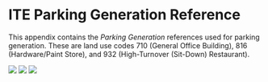 # ITE Parking Generation Reference {#sec-apdx-parkgen}

This appendix contains the \acr{ITE} *Parking Generation* references used for parking generation. These are land use codes 710 (General Office Building), 816 (Hardware/Paint Store), and 932 (High-Turnover (Sit-Down) Restaurant).

![](../../images/parking/parking_710.png) 
![](../../images/parking/parking_816_interpolated.png)
![](../../images/parking/parking_932.png)
